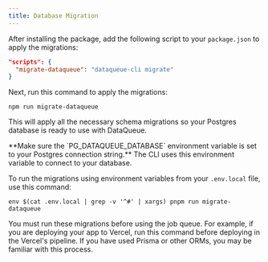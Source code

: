 ```yaml
---
title: Database Migration
---
```


After installing the package, add the following script to your `package.json` to apply the migrations:

```json
"scripts": {
  "migrate-dataqueue": "dataqueue-cli migrate"
}
```

Next, run this command to apply the migrations:

```package-install
npm run migrate-dataqueue
```

This will apply all the necessary schema migrations so your Postgres database is ready to use with DataQueue.

<Callout type="warn">
  **Make sure the `PG_DATAQUEUE_DATABASE` environment variable is set to your
  Postgres connection string.** The CLI uses this environment variable to
  connect to your database.
</Callout>

To run the migrations using environment variables from your `.env.local` file, use this command:

```shell
env $(cat .env.local | grep -v '^#' | xargs) pnpm run migrate-dataqueue
```

You must run these migrations before using the job queue. For example, if you are deploying your app to Vercel, run this command before deploying in the Vercel's pipeline. If you have used Prisma or other ORMs, you may be familiar with this process.
